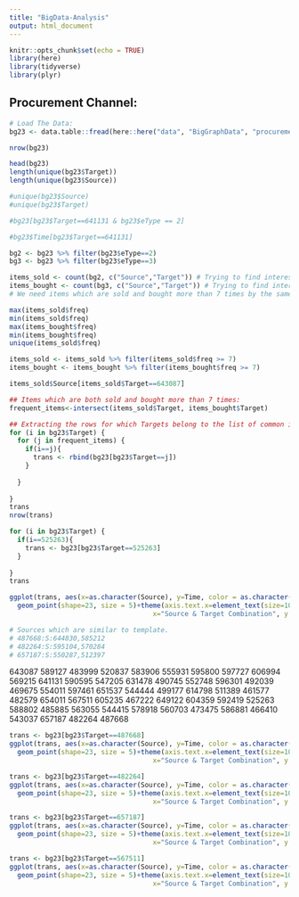 ```yaml
---
title: "BigData-Analysis"
output: html_document
---
```


```r
knitr::opts_chunk$set(echo = TRUE)
library(here)
library(tidyverse)
library(plyr)
```

## Procurement Channel:

```r
# Load The Data:
bg23 <- data.table::fread(here::here("data", "BigGraphData", "procurement.csv"))

nrow(bg23)

head(bg23)
length(unique(bg23$Target))
length(unique(bg23$Source))

```



```r
#unique(bg23$Source) 
#unique(bg23$Target)

#bg23[bg23$Target==641131 & bg23$eType == 2]

#bg23$Time[bg23$Target==641131]

bg2 <- bg23 %>% filter(bg23$eType==2)
bg3 <- bg23 %>% filter(bg23$eType==3)

```

```r
items_sold <- count(bg2, c("Source","Target")) # Trying to find interesting items which were sold multiple times.
items_bought <- count(bg3, c("Source","Target")) # Trying to find interesting items which were bought multiple times.
# We need items which are sold and bought more than 7 times by the same people.

max(items_sold$freq)
min(items_sold$freq)
max(items_bought$freq)
min(items_bought$freq)
unique(items_sold$freq)

items_sold <- items_sold %>% filter(items_sold$freq >= 7)
items_bought <- items_bought %>% filter(items_bought$freq >= 7)

items_sold$Source[items_sold$Target==643087]

```

```r
## Items which are both sold and bought more than 7 times:
frequent_items<-intersect(items_sold$Target, items_bought$Target)
```








```r
## Extracting the rows for which Targets belong to the list of common items which were both sold and bought:
for (i in bg23$Target) {
  for (j in frequent_items) {
    if(i==j){
      trans <- rbind(bg23[bg23$Target==j])
    } 
    
  }
  
}
trans
nrow(trans)


```


```r
for (i in bg23$Target) {
  if(i==525263){
    trans <- bg23[bg23$Target==525263]
  }
  
}
trans
```





```r
ggplot(trans, aes(x=as.character(Source), y=Time, color = as.character(eType), fill=as.character(eType))) + 
  geom_point(shape=23, size = 5)+theme(axis.text.x=element_text(size=10, angle=90))+labs(title="Source Target Combinations for Big Graph ",
                                    x="Source & Target Combination", y = "Time")
```

```r
# Sources which are similar to template.
# 487668:S:644830,585212
# 482264:S:595104,570284
# 657187:S:550287,512397
```

643087 589127 483999 520837 583906 555931 595800 597727 606994 569215 641131 590595 547205 631478 490745 552748 596301
492039 469675 554011 597461 651537 544444 499177 614798 511389 461577 482579 654011 567511 605235 467222 649122 604359
592419 525263 588802 485885 563055 544415 578918 560703 473475 586881 466410 543037 657187 482264 487668


```r
trans <- bg23[bg23$Target==487668]
ggplot(trans, aes(x=as.character(Source), y=Time, color = as.character(eType), fill=as.character(eType))) + 
  geom_point(shape=23, size = 5)+theme(axis.text.x=element_text(size=10, angle=90))+labs(title="Source Target Combinations for Big Graph ",
                                    x="Source & Target Combination", y = "Time")
```

```r
trans <- bg23[bg23$Target==482264]
ggplot(trans, aes(x=as.character(Source), y=Time, color = as.character(eType), fill=as.character(eType))) + 
  geom_point(shape=23, size = 5)+theme(axis.text.x=element_text(size=10, angle=90))+labs(title="Source Target Combinations for Big Graph ",
                                    x="Source & Target Combination", y = "Time")
```

```r
trans <- bg23[bg23$Target==657187]
ggplot(trans, aes(x=as.character(Source), y=Time, color = as.character(eType), fill=as.character(eType))) + 
  geom_point(shape=23, size = 5)+theme(axis.text.x=element_text(size=10, angle=90))+labs(title="Source Target Combinations for Big Graph ",
                                    x="Source & Target Combination", y = "Time")
```

```r
trans <- bg23[bg23$Target==567511]
ggplot(trans, aes(x=as.character(Source), y=Time, color = as.character(eType), fill=as.character(eType))) + 
  geom_point(shape=23, size = 5)+theme(axis.text.x=element_text(size=10, angle=90))+labs(title="Source Target Combinations for Big Graph ",
                                    x="Source & Target Combination", y = "Time")
```








